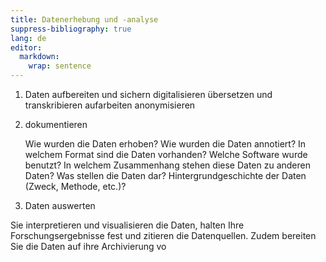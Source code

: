 ```yaml
---
title: Datenerhebung und -analyse
suppress-bibliography: true
lang: de
editor: 
  markdown: 
    wrap: sentence
---
```


1. Daten aufbereiten und sichern
    digitalisieren
    übersetzen und transkribieren
    aufarbeiten
    anonymisieren

2. dokumentieren

    Wie wurden die Daten erhoben?
    Wie wurden die Daten annotiert?
    In welchem Format sind die Daten vorhanden?
    Welche Software wurde benutzt?
    In welchem Zusammenhang stehen diese Daten zu anderen Daten?
    Was stellen die Daten dar?
    Hintergrundgeschichte der Daten (Zweck, Methode, etc.)?

3. Daten auswerten

Sie interpretieren und visualisieren die Daten, halten Ihre Forschungsergebnisse fest und zitieren die Datenquellen. Zudem bereiten Sie die Daten auf ihre Archivierung vo